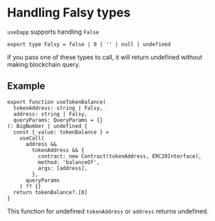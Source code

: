 # Handling Falsy types

`useDapp` supports handling `False`

```tsx
export type Falsy = false | 0 | '' | null | undefined
```

If you pass one of these types to call, it will return undefined without making blockchain query.

## Example

```tsx
export function useTokenBalance(
  tokenAddress: string | Falsy,
  address: string | Falsy,
  queryParams: QueryParams = {}
): BigNumber | undefined {
  const { value: tokenBalance } =
    useCall(
      address &&
        tokenAddress && {
          contract: new Contract(tokenAddress, ERC20Interface),
          method: 'balanceOf',
          args: [address],
        },
      queryParams
    ) ?? {}
  return tokenBalance?.[0]
}
```

This function for undefined `tokenAddress` or `address` returns undefined.
